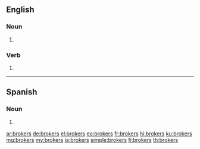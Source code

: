 ==English==

===Noun===
{{head|en|noun plural form}}

# {{plural of|broker|lang=en}}

===Verb===
{{head|en|verb form}}

# {{en-third-person singular of|broker}}

----

==Spanish==

===Noun===
{{head|es|noun form}}

# {{plural of|broker|lang=es}}

[[ar:brokers]]
[[de:brokers]]
[[el:brokers]]
[[eo:brokers]]
[[fr:brokers]]
[[hi:brokers]]
[[ku:brokers]]
[[mg:brokers]]
[[my:brokers]]
[[ja:brokers]]
[[simple:brokers]]
[[fi:brokers]]
[[th:brokers]]
